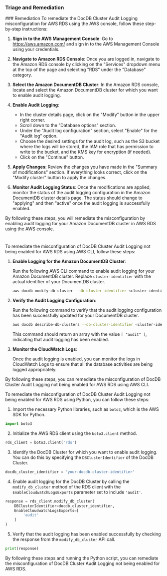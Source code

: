 
### Triage and Remediation
<Tabs>
<Tab title='Remediation'>
### Remediation
<AccordionGroup>
<Accordion title='Using Console' defaultOpen='true'>
To remediate the DocDB Cluster Audit Logging misconfiguration for AWS RDS using the AWS console, follow these step-by-step instructions:

1. **Sign in to the AWS Management Console**: Go to https://aws.amazon.com/ and sign in to the AWS Management Console using your credentials.

2. **Navigate to Amazon RDS Console**: Once you are logged in, navigate to the Amazon RDS console by clicking on the "Services" dropdown menu at the top of the page and selecting "RDS" under the "Database" category.

3. **Select the Amazon DocumentDB Cluster**: In the Amazon RDS console, locate and select the Amazon DocumentDB cluster for which you want to enable audit logging.

4. **Enable Audit Logging**: 
   - In the cluster details page, click on the "Modify" button in the upper right corner.
   - Scroll down to the "Database options" section.
   - Under the "Audit log configuration" section, select "Enable" for the "Audit log" option.
   - Choose the desired settings for the audit log, such as the S3 bucket where the logs will be stored, the IAM role that has permission to write to the bucket, and the KMS key for encryption (if needed).
   - Click on the "Continue" button.

5. **Apply Changes**: Review the changes you have made in the "Summary of modifications" section. If everything looks correct, click on the "Modify cluster" button to apply the changes.

6. **Monitor Audit Logging Status**: Once the modifications are applied, monitor the status of the audit logging configuration in the Amazon DocumentDB cluster details page. The status should change to "applying" and then "active" once the audit logging is successfully enabled.

By following these steps, you will remediate the misconfiguration by enabling audit logging for your Amazon DocumentDB cluster in AWS RDS using the AWS console.

#
</Accordion>

<Accordion title='Using CLI'>
To remediate the misconfiguration of DocDB Cluster Audit Logging not being enabled for AWS RDS using AWS CLI, follow these steps:

1. **Enable Logging for the Amazon DocumentDB Cluster**:
   
   Run the following AWS CLI command to enable audit logging for your Amazon DocumentDB cluster. Replace `cluster-identifier` with the actual identifier of your DocumentDB cluster.
   
   ```bash
   aws docdb modify-db-cluster --db-cluster-identifier <cluster-identifier> --enable-cloudwatch-logs-exports '["audit"]'
   ```

2. **Verify the Audit Logging Configuration**:

   Run the following command to verify that the audit logging configuration has been successfully updated for your DocumentDB cluster.
   
   ```bash
   aws docdb describe-db-clusters --db-cluster-identifier <cluster-identifier> --query 'DBClusters[0].EnabledCloudwatchLogsExports'
   ```

   This command should return an array with the value `[ "audit" ]`, indicating that audit logging has been enabled.

3. **Monitor the CloudWatch Logs**:

   Once the audit logging is enabled, you can monitor the logs in CloudWatch Logs to ensure that all the database activities are being logged appropriately.

By following these steps, you can remediate the misconfiguration of DocDB Cluster Audit Logging not being enabled for AWS RDS using AWS CLI.
</Accordion>

<Accordion title='Using Python'>
To remediate the misconfiguration of DocDB Cluster Audit Logging not being enabled for AWS RDS using Python, you can follow these steps:

1. Import the necessary Python libraries, such as `boto3`, which is the AWS SDK for Python.

```python
import boto3
```

2. Initialize the AWS RDS client using the `boto3.client` method.

```python
rds_client = boto3.client('rds')
```

3. Identify the DocDB Cluster for which you want to enable audit logging. You can do this by specifying the `DBClusterIdentifier` of the DocDB Cluster.

```python
docdb_cluster_identifier = 'your-docdb-cluster-identifier'
```

4. Enable audit logging for the DocDB Cluster by calling the `modify_db_cluster` method of the RDS client with the `EnableCloudwatchLogsExports` parameter set to include `'audit'`.

```python
response = rds_client.modify_db_cluster(
    DBClusterIdentifier=docdb_cluster_identifier,
    EnableCloudwatchLogsExports=[
        'audit'
    ]
)
```

5. Verify that the audit logging has been enabled successfully by checking the response from the `modify_db_cluster` API call.

```python
print(response)
```

By following these steps and running the Python script, you can remediate the misconfiguration of DocDB Cluster Audit Logging not being enabled for AWS RDS.
</Accordion>

</AccordionGroup>
</Tab>
</Tabs>
